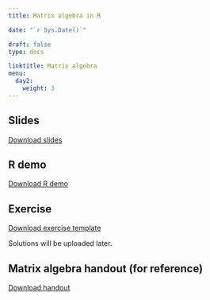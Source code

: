---
title: Matrix algebra in R

date: "`r Sys.Date()`"

draft: false
type: docs

linktitle: Matrix algebra
menu:
  day2:
    weight: 3
---

## Slides

[Download slides](../../../Course_Modularization/Intro, general, packages/matrixAlgebraSlidesExtra.pptx)

## R demo

[Download R demo](../../../Course_Modularization/Intro, general, packages/Matrix algebra in R - demo.Rmd)

## Exercise

[Download exercise template](../../../Course_Modularization/Intro, general, packages/Matrix algebra in R - template.Rmd)

Solutions will be uploaded later.

## Matrix algebra handout (for reference)

[Download handout](../../../Course_Modularization/Intro, general, packages/matrix.algebra.pdf)

